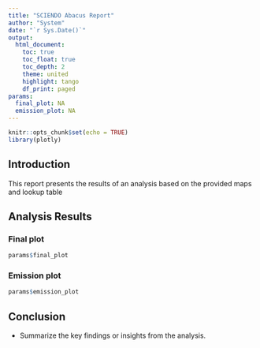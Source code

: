 ```yaml
---
title: "SCIENDO Abacus Report"
author: "System"
date: "`r Sys.Date()`"
output: 
  html_document:
    toc: true
    toc_float: true
    toc_depth: 2
    theme: united
    highlight: tango
    df_print: paged
params:
  final_plot: NA
  emission_plot: NA
---
```



```r
knitr::opts_chunk$set(echo = TRUE)
library(plotly)
```

## Introduction

This report presents the results of an analysis based on the provided maps and lookup table


## Analysis Results

### Final plot

```r
params$final_plot
```

### Emission plot

```r
params$emission_plot
```

## Conclusion

* Summarize the key findings or insights from the analysis.
